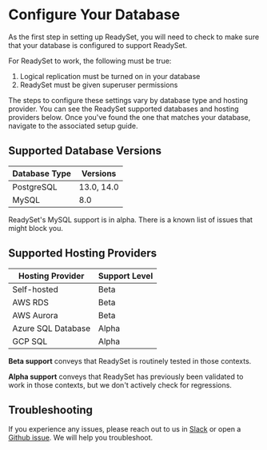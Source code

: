 
# Configure Your Database

As the first step in setting up ReadySet, you will need to check to make sure that your database is configured to support ReadySet. 

For ReadySet to work, the following must be true: 
1. Logical replication must be turned on in your database
2. ReadySet must be given superuser permissions

The steps to configure these settings vary by database type and hosting provider. You can see the ReadySet supported
databases and hosting providers below. Once you've found the one that matches your database, navigate to the associated
setup guide. 

## Supported Database Versions

| Database Type | Versions |
| ----------- | ----------- |
| PostgreSQL | 13.0, 14.0 |
| MySQL  | 8.0 |


<Callout type="warning"> ReadySet's MySQL support is in alpha. There is a known list of issues that might block you. </Callout>

## Supported Hosting Providers

|  Hosting Provider | Support Level |
| ----------- | ----------- |
| Self-hosted | Beta |
| AWS RDS | Beta |
| AWS Aurora | Beta |
| Azure SQL Database | Alpha |
| GCP SQL | Alpha |


**Beta support** conveys that ReadySet is routinely tested in those contexts. 

**Alpha support** conveys that ReadySet has previously been validated to work in those contexts, but we don't actively check for regressions. 

## Troubleshooting 

If you experience any issues, please reach out to us in [Slack](https://join.slack.com/t/readysetcommunity/shared_invite/zt-2272gtiz4-0024xeRJUPGWlRETQrGkFw)
or open a [Github issue](https://github.com/readysettech/readyset/issues/new/choose). We will help you troubleshoot. 

